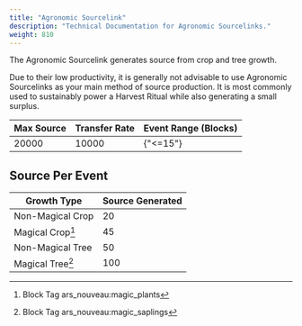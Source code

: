 ```yaml
---
title: "Agronomic Sourcelink"
description: "Technical Documentation for Agronomic Sourcelinks."
weight: 810
---
```


The Agronomic Sourcelink generates source from crop and tree growth. 

Due to their low productivity, it is generally not advisable to use Agronomic Sourcelinks as your main method of source production.
It is most commonly used to sustainably power a Harvest Ritual while also generating a small surplus.

| Max Source | Transfer Rate | Event Range (Blocks) |
|------------|---------------|----------------------|
| 20000      | 10000         | {"<=15"}             |

## Source Per Event

| Growth Type      | Source Generated |
|------------------|------------------|
| Non-Magical Crop | 20               |
| Magical Crop[^1] | 45               |
| Non-Magical Tree | 50               |
| Magical Tree[^2] | 100              |

[^1]: <span class="badge text-bg-info">Block Tag</span> <span class="badge text-bg-dark">ars_nouveau:magic_plants</span>
[^2]: <span class="badge text-bg-info">Block Tag</span> <span class="badge text-bg-dark">ars_nouveau:magic_saplings</span>
